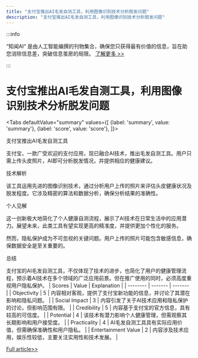 ```yaml
---
title: "支付宝推出AI毛发自测工具，利用图像识别技术分析脱发问题"
description: "支付宝推出AI毛发自测工具，利用图像识别技术分析脱发问题"
---
```



:::info

“知闻AI“ 是由人工智能编撰的刊物集合，确保您只获得最有价值的信息，旨在助您消除信息差，突破信息茧房的局限。  [了解更多 >>](/)

:::

# 支付宝推出AI毛发自测工具，利用图像识别技术分析脱发问题


<Tabs
	defaultValue="summary"
	values={[
	{label: 'summary', value: 'summary'},
	{label: 'score', value: 'score'},
]}>
<TabItem value="summary">


支付宝推出AI毛发自测工具

支付宝，一款广受欢迎的支付应用，现已融合AI技术，推出毛发自测工具。用户只需上传头皮照片，AI即可分析脱发情况，并提供相应的健康建议。

技术解析

该工具运用先进的图像识别技术，通过分析用户上传的照片来评估头皮健康状况及脱发程度。它涉及精密的算法和数据分析，确保分析结果的准确性。

个人见解

这一创新极大地简化了个人健康自测流程，展示了AI技术在日常生活中的应用潜力。展望未来，此类工具有望实现更高的精准度，并提供更加个性化的服务。

然而，隐私保护成为不可忽视的关键问题。用户上传的照片可能包含敏感信息，确保数据安全是至关重要的。

总结

支付宝的AI毛发自测工具，不仅体现了技术的进步，也简化了用户的健康管理流程，预示着AI技术在多个领域的广泛应用前景。但在推广使用的同时，必须高度重视用户隐私保护。
</TabItem>
<TabItem value="score">
	| Scores     | Value   | Explanation |
	| -------- | ------- | ------- |
	| Objectivity  | 5    | 内容相对客观，提供了支付宝新功能的信息，并讨论了其潜在影响和隐私问题。    |
	| Social Impact | 3     | 内容引发了关于AI技术应用和隐私保护的讨论，但影响范围有限。    |
	| Credibility    | 5    | 内容基于支付宝的官方信息，具有较高的可信度。    |
	| Potential    | 4    | 该技术有潜力影响个人健康管理，但需观察其长期影响和用户接受度。    |
	| Practicality    | 4    | AI毛发自测工具具有实际应用价值，但需确保准确性和用户隐私。    |
	| Entertainment Value    | 2    | 内容涉及技术应用，娱乐性较低，主要关注实用性和技术发展。    |
</TabItem>
</Tabs>

[Full article>>](https://readhub.cn/topic/8aBw6gNmeWP)
